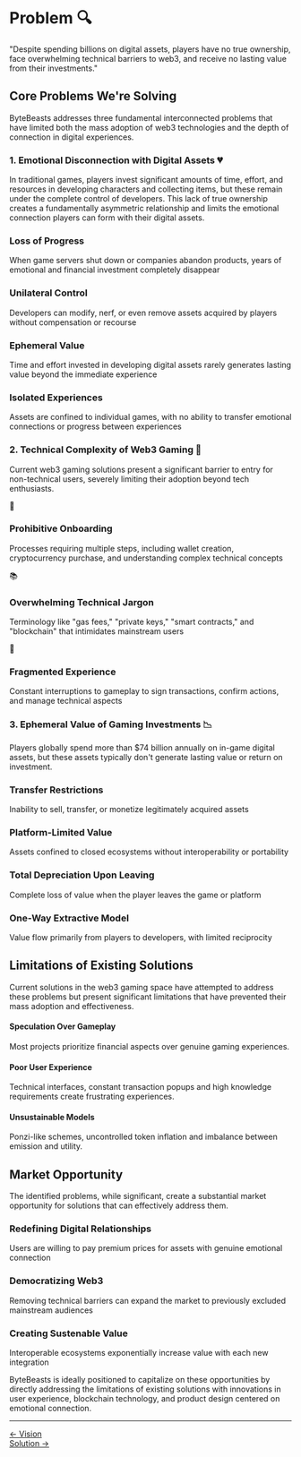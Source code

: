 # Problem 🔍

<div className="bg-gradient-to-r from-red-50 to-orange-50 p-6 rounded-lg border border-red-100 my-6 text-black">
  <p className="text-lg italic text-center">
    "Despite spending billions on digital assets, players have no true ownership, face overwhelming technical barriers to web3, and receive no lasting value from their investments."
  </p>
</div>

## Core Problems We're Solving

ByteBeasts addresses three fundamental interconnected problems that have limited both the mass adoption of web3 technologies and the depth of connection in digital experiences.

### 1. Emotional Disconnection with Digital Assets 💔

In traditional games, players invest significant amounts of time, effort, and resources in developing characters and collecting items, but these remain under the complete control of developers. This lack of true ownership creates a fundamentally asymmetric relationship and limits the emotional connection players can form with their digital assets.

<div className="grid grid-cols-1 md:grid-cols-2 gap-4 my-6 text-black">
  <div className="bg-red-50 p-4 rounded-lg border border-red-100">
    <h3 className="font-bold text-red-700">Loss of Progress</h3>
    <p>When game servers shut down or companies abandon products, years of emotional and financial investment completely disappear</p>
  </div>
  <div className="bg-orange-50 p-4 rounded-lg border border-orange-100">
    <h3 className="font-bold text-orange-700">Unilateral Control</h3>
    <p>Developers can modify, nerf, or even remove assets acquired by players without compensation or recourse</p>
  </div>
  <div className="bg-amber-50 p-4 rounded-lg border border-amber-100">
    <h3 className="font-bold text-amber-700">Ephemeral Value</h3>
    <p>Time and effort invested in developing digital assets rarely generates lasting value beyond the immediate experience</p>
  </div>
  <div className="bg-yellow-50 p-4 rounded-lg border border-yellow-100">
    <h3 className="font-bold text-yellow-700">Isolated Experiences</h3>
    <p>Assets are confined to individual games, with no ability to transfer emotional connections or progress between experiences</p>
  </div>
</div>

### 2. Technical Complexity of Web3 Gaming 🧩

Current web3 gaming solutions present a significant barrier to entry for non-technical users, severely limiting their adoption beyond tech enthusiasts.

<div className="space-y-4 my-6">
  <div className="flex items-start space-x-3">
    <div className="bg-blue-100 p-2 rounded-full flex items-center justify-center">
      <span className="text-xl">🚪</span>
    </div>
    <div>
      <h3 className="font-bold">Prohibitive Onboarding</h3>
      <p>Processes requiring multiple steps, including wallet creation, cryptocurrency purchase, and understanding complex technical concepts</p>
    </div>
  </div>
  
  <div className="flex items-start space-x-3">
    <div className="bg-blue-100 p-2 rounded-full flex items-center justify-center">
      <span className="text-xl">📚</span>
    </div>
    <div>
      <h3 className="font-bold">Overwhelming Technical Jargon</h3>
      <p>Terminology like "gas fees," "private keys," "smart contracts," and "blockchain" that intimidates mainstream users</p>
    </div>
  </div>
  
  <div className="flex items-start space-x-3">
    <div className="bg-blue-100 p-2 rounded-full flex items-center justify-center">
      <span className="text-xl">🧩</span>
    </div>
    <div>
      <h3 className="font-bold">Fragmented Experience</h3>
      <p>Constant interruptions to gameplay to sign transactions, confirm actions, and manage technical aspects</p>
    </div>
  </div>
</div>

### 3. Ephemeral Value of Gaming Investments 📉

Players globally spend more than $74 billion annually on in-game digital assets, but these assets typically don't generate lasting value or return on investment.

<div className="grid grid-cols-1 md:grid-cols-2 gap-4 my-6 text-black">
  <div className="bg-purple-50 p-4 rounded-lg border border-purple-100">
    <h3 className="font-bold text-purple-700">Transfer Restrictions</h3>
    <p>Inability to sell, transfer, or monetize legitimately acquired assets</p>
  </div>
  <div className="bg-indigo-50 p-4 rounded-lg border border-indigo-100">
    <h3 className="font-bold text-indigo-700">Platform-Limited Value</h3>
    <p>Assets confined to closed ecosystems without interoperability or portability</p>
  </div>
  <div className="bg-blue-50 p-4 rounded-lg border border-blue-100">
    <h3 className="font-bold text-blue-700">Total Depreciation Upon Leaving</h3>
    <p>Complete loss of value when the player leaves the game or platform</p>
  </div>
  <div className="bg-cyan-50 p-4 rounded-lg border border-cyan-100">
    <h3 className="font-bold text-cyan-700">One-Way Extractive Model</h3>
    <p>Value flow primarily from players to developers, with limited reciprocity</p>
  </div>
</div>

## Limitations of Existing Solutions

Current solutions in the web3 gaming space have attempted to address these problems but present significant limitations that have prevented their mass adoption and effectiveness.
 
<div className="grid grid-cols-1 md:grid-cols-3 gap-6">
  <div className="bg-yellow-50 p-4 rounded-lg">
    <h4 className="font-bold text-black">Speculation Over Gameplay</h4>
    <p className="mt-3 text-black">Most projects prioritize financial aspects over genuine gaming experiences.</p>
  </div>
    
  <div className="bg-yellow-50 p-4 rounded-lg">
    <h4 className="font-bold text-black">Poor User Experience</h4>
    <p className="mt-3 text-black">Technical interfaces, constant transaction popups and high knowledge requirements  create frustrating experiences.</p>
  </div>
    
  <div className="bg-yellow-50 p-4 rounded-lg">
    <h4 className="font-bold text-black">Unsustainable Models</h4>
    <p className="mt-3 text-black">Ponzi-like schemes, uncontrolled token inflation and imbalance between emission and utility.</p>
  </div>
</div>

## Market Opportunity

The identified problems, while significant, create a substantial market opportunity for solutions that can effectively address them.

<div className="grid grid-cols-1 md:grid-cols-3 gap-6 my-8">
  <div className="bg-white p-6 rounded-lg shadow-md border border-gray-200">
    <h3 className="text-xl font-bold text-indigo-700">Redefining Digital Relationships</h3>
    <p className="mt-3 text-black">Users are willing to pay premium prices for assets with genuine emotional connection</p>
  </div>
  
  <div className="bg-white p-6 rounded-lg shadow-md border border-gray-200">
    <h3 className="text-xl font-bold text-green-700">Democratizing Web3</h3>
    <p className="mt-3 text-black">Removing technical barriers can expand the market to previously excluded mainstream audiences</p>
  </div>
  
  <div className="bg-white p-6 rounded-lg shadow-md border border-gray-200">
    <h3 className="text-xl font-bold text-blue-700">Creating Sustenable Value</h3>
    <p className="mt-3 text-black">Interoperable ecosystems exponentially increase value with each new integration</p>
  </div>
</div>

<div className="bg-gradient-to-r from-indigo-50 to-purple-50 p-6 rounded-lg border border-indigo-100 my-8 text-black">
  <p className="text-lg text-center">
    ByteBeasts is ideally positioned to capitalize on these opportunities by directly addressing the limitations of existing solutions with innovations in user experience, blockchain technology, and product design centered on emotional connection.
  </p>
</div>

---

<div className="flex justify-between items-center mt-12 pt-6 border-t border-gray-200">
  <div>
    <a href="/ByteBeastsVision/vision" className="text-white-500 hover:text-blue-700">← Vision</a>
  </div>
  <div>
    <a href="/Solution/solution" className="text-white-500 hover:text-blue-700">Solution →</a>
  </div>
</div>
